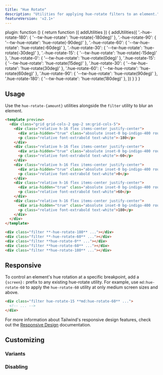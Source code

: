 ```yaml
---
title: "Hue Rotate"
description: "Utilities for applying hue-rotate filters to an element."
featureVersion: 'v2.1+'
---
```



  plugin: function () {
    return function ({ addUtilities }) {
      addUtilities({
      '.-hue-rotate-180': { '--tw-hue-rotate':  'hue-rotate(-180deg)' },
      '.-hue-rotate-90': { '--tw-hue-rotate':  'hue-rotate(-90deg)' },
      '.-hue-rotate-60': { '--tw-hue-rotate':  'hue-rotate(-60deg)' },
      '.-hue-rotate-30': { '--tw-hue-rotate':  'hue-rotate(-30deg)' },
      '.-hue-rotate-15': { '--tw-hue-rotate':  'hue-rotate(-15deg)' },
      '.hue-rotate-0': { '--tw-hue-rotate': 'hue-rotate(0deg)' },
      '.hue-rotate-15': { '--tw-hue-rotate': 'hue-rotate(15deg)' },
      '.hue-rotate-30': { '--tw-hue-rotate': 'hue-rotate(30deg)' },
      '.hue-rotate-60': { '--tw-hue-rotate': 'hue-rotate(60deg)' },
      '.hue-rotate-90': { '--tw-hue-rotate': 'hue-rotate(90deg)' },
      '.hue-rotate-180': { '--tw-hue-rotate': 'hue-rotate(180deg)' },
      })
    }
  }
}

## Usage

Use the `hue-rotate-{amount}` utilities alongside the `filter` utility to blur an element.

```html
<template preview>
  <div class="grid grid-cols-2 gap-2 sm:grid-cols-5">
    <div class="relative h-16 flex items-center justify-center">
      <div aria-hidden="true" class="absolute inset-0 bg-indigo-400 rounded-md filter -hue-rotate-180"></div>
      <p class="relative font-extrabold text-white">-180</p>
    </div>
    <div class="relative h-16 flex items-center justify-center">
      <div aria-hidden="true" class="absolute inset-0 bg-indigo-400 rounded-md filter -hue-rotate-60"></div>
      <p class="relative font-extrabold text-white">-60</p>
    </div>
    <div class="relative h-16 flex items-center justify-center">
      <div aria-hidden="true" class="absolute inset-0 bg-indigo-400 rounded-md filter hue-rotate-0"></div>
      <p class="relative font-extrabold text-white">0</p>
    </div>
    <div class="relative h-16 flex items-center justify-center">
      <div aria-hidden="true" class="absolute inset-0 bg-indigo-400 rounded-md filter hue-rotate-60"></div>
      <p class="relative font-extrabold text-white">60</p>
    </div>
    <div class="relative h-16 flex items-center justify-center">
      <div aria-hidden="true" class="absolute inset-0 bg-indigo-400 rounded-md filter hue-rotate-180"></div>
      <p class="relative font-extrabold text-white">180</p>
    </div>
  </div>
</template>

<div class="filter **-hue-rotate-180** ..."></div>
<div class="filter **-hue-rotate-60** ..."></div>
<div class="filter **hue-rotate-0** ..."></div>
<div class="filter **hue-rotate-60** ..."></div>
<div class="filter **hue-rotate-180** ..."></div>
```

## Responsive

To control an element's hue rotation at a specific breakpoint, add a `{screen}:` prefix to any existing hue-rotate utility. For example, use `md:hue-rotate-60` to apply the `hue-rotate-60` utility at only medium screen sizes and above.

```html
<div class="filter hue-rotate-15 **md:hue-rotate-60** ...">
  <!-- ... -->
</div>
```

For more information about Tailwind's responsive design features, check out the [Responsive Design](/docs/responsive-design) documentation.

## Customizing

### Variants

<Variants plugin="hueRotate" name="hue-rotate" />

### Disabling

<Disabling plugin="hueRotate" name="hue-rotate" />
